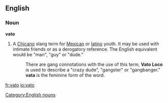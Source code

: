 ==English==
===Noun===
'''vato'''
#{{slang}} A [[w:Chicano|Chicano]] slang term for [[Mexican]] or [[latino]] youth.  It may be used with intimate friends or as a derogatory reference.  The English equivalent would be "man", "guy" or "dude." 
#:There are gang connotations with the use of this term, '''Vato Loco''' is used to describe a "crazy dude", "gangster" or "gangbanger."
#:'''vata''' is the feminine form of the word.

[[Category:English nouns]]

[[fr:vato]]
[[io:vato]]